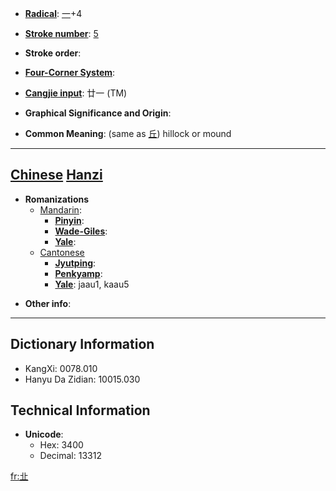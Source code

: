 * '''[[Wiktionary:Chinese radical index| Radical]]''': [[Wiktionary:Chinese radical index 一|一]]+4

* '''[[Wiktionary:Chinese total strokes index|Stroke number]]''': [[Wiktionary:Chinese total strokes index 5|5]]

* '''Stroke order''': 

* '''[[Wiktionary:Chinese four corner index|Four-Corner System]]''': 

* '''[[Wiktionary:Chinese Cangjie index|Cangjie input]]''': 廿一 (TM)

* '''Graphical Significance and Origin''': 

* '''Common Meaning''': (same as [[丘]]) hillock or mound

----

== [[Chinese]] [[Hanzi]] ==

* '''Romanizations'''
** [[Mandarin]]:
*** '''[[Pinyin]]''': 
*** '''[[Wade-Giles]]''': 
*** '''[[Yale]]''': 
**[[Cantonese]]
***'''[[Jyutping]]''':
***'''[[Penkyamp]]''': 
***'''[[Yale]]''': jaau1, kaau5

* '''Other info''': 

----

== Dictionary Information ==

* KangXi: 0078.010
* Hanyu Da Zidian: 10015.030

== Technical Information ==

* '''Unicode''':
** Hex: 3400
** Decimal: 13312

[[fr:㐀]]